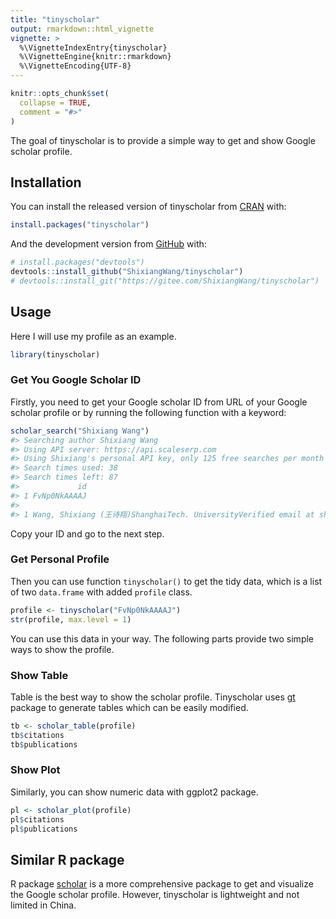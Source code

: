 ```yaml
---
title: "tinyscholar"
output: rmarkdown::html_vignette
vignette: >
  %\VignetteIndexEntry{tinyscholar}
  %\VignetteEngine{knitr::rmarkdown}
  %\VignetteEncoding{UTF-8}
---
```


```r
knitr::opts_chunk$set(
  collapse = TRUE,
  comment = "#>"
)
```

The goal of tinyscholar is to provide a simple way to get and show Google scholar profile.

## Installation

You can install the released version of tinyscholar from [CRAN](https://CRAN.R-project.org) with:

``` r
install.packages("tinyscholar")
```

And the development version from [GitHub](https://github.com/) with:

``` r
# install.packages("devtools")
devtools::install_github("ShixiangWang/tinyscholar")
# devtools::install_git("https://gitee.com/ShixiangWang/tinyscholar")
```

## Usage

Here I will use my profile as an example.

```r
library(tinyscholar)
```

### Get You Google Scholar ID

Firstly, you need to get your Google scholar ID from URL of your Google scholar profile or by running the following function with a keyword:

```r
scholar_search("Shixiang Wang")
#> Searching author Shixiang Wang
#> Using API server: https://api.scaleserp.com
#> Using Shixiang's personal API key, only 125 free searches per month for all packages users
#> Search times used: 38
#> Search times left: 87
#>             id
#> 1 FvNp0NkAAAAJ
#>                                                                                               desc
#> 1 Wang, Shixiang (王诗翔)ShanghaiTech. UniversityVerified email at shanghaitech.edu.cnCited by 127
```

Copy your ID and go to the next step.

### Get Personal Profile

Then you can use function `tinyscholar()` to get the tidy data, which is a list of two `data.frame` with added `profile` class.

```r
profile <- tinyscholar("FvNp0NkAAAAJ")
str(profile, max.level = 1)
```

You can use this data in your way. The following parts provide two simple ways to show the profile.

### Show Table

Table is the best way to show the scholar profile. Tinyscholar uses [gt](https://gt.rstudio.com/index.html) package to generate tables which can be easily modified.

```r
tb <- scholar_table(profile)
tb$citations
tb$publications
```


### Show Plot

Similarly, you can show numeric data with ggplot2 package.

```r
pl <- scholar_plot(profile)
pl$citations
pl$publications
```

## Similar R package

R package [scholar](https://cran.r-project.org/package=scholar) is a more comprehensive package to get and visualize the Google scholar profile. However, tinyscholar is lightweight and not limited in China. 
